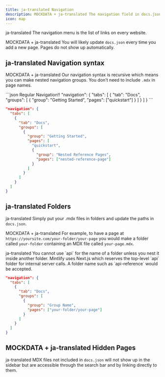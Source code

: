 ```yaml
---
title: ja-translated Navigation
description: MOCKDATA + ja-translated The navigation field in docs.json defines the pages that go in the navigation menu
icon: map
---
```


ja-translated The navigation menu is the list of links on every website.

MOCKDATA + ja-translated You will likely update `docs.json` every time you add a new page. Pages do not show up automatically.

## ja-translated Navigation syntax
MOCKDATA + ja-translated Our navigation syntax is recursive which means you can make nested navigation groups. You don't need to include `.mdx` in page names.

<CodeGroup>
  ```json Regular Navigation!!
  "navigation": {
    "tabs": [
      {
        "tab": "Docs",
        "groups": [
          {
            "group": "Getting Started",
            "pages": ["quickstart"]
          }
        ]
      }
    ]
  }
  ```

  ```json Nested Navigation
  "navigation": {
    "tabs": [
      {
        "tab": "Docs",
        "groups": [
          {
            "group": "Getting Started",
            "pages": [
              "quickstart",
              {
                "group": "Nested Reference Pages",
                "pages": ["nested-reference-page"]
              }
            ]
          }
        ]
      }
    ]
  }
  ```
</CodeGroup>

## ja-translated Folders
ja-translated Simply put your .mdx files in folders and update the paths in `docs.json`.

MOCKDATA + ja-translated For example, to have a page at `https://yoursite.com/your-folder/your-page` you would make a folder called `your-folder` containing an MDX file called `your-page.mdx`.

<Warning>
  ja-translated You cannot use `api` for the name of a folder unless you nest it inside another folder. Mintlify uses Next.js which reserves the top-level `api` folder for internal server calls. A folder name such as `api-reference` would be accepted.
</Warning>

```json Navigation With Folder
"navigation": {
  "tabs": [
    {
      "tab": "Docs",
      "groups": [
        {
          "group": "Group Name",
          "pages": ["your-folder/your-page"]
        }
      ]
    }
  ]
}
```

## MOCKDATA + ja-translated Hidden Pages
ja-translated MDX files not included in `docs.json` will not show up in the sidebar but are accessible through the search bar and by linking directly to them.